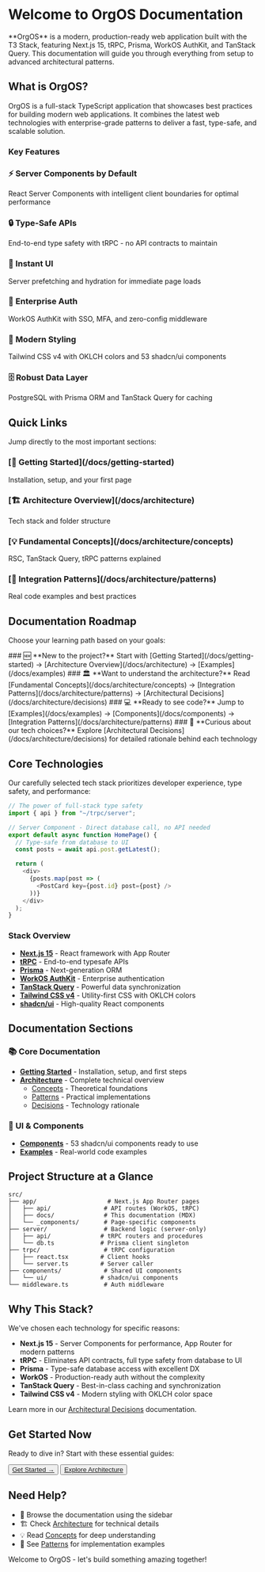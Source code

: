 # Welcome to OrgOS Documentation

<Alert className="mb-8">
  <AlertDescription>
    **OrgOS** is a modern, production-ready web application built with the T3
    Stack, featuring Next.js 15, tRPC, Prisma, WorkOS AuthKit, and TanStack
    Query. This documentation will guide you through everything from setup to
    advanced architectural patterns.
  </AlertDescription>
</Alert>

## What is OrgOS?

OrgOS is a full-stack TypeScript application that showcases best practices for building modern web applications. It combines the latest web technologies with enterprise-grade patterns to deliver a fast, type-safe, and scalable solution.

### Key Features

<div className="grid gap-4 md:grid-cols-2 lg:grid-cols-3 mt-6">
  <Card className="p-4">
    <h3 className="font-semibold mb-2">⚡ Server Components by Default</h3>
    <p className="text-sm text-muted-foreground">
      React Server Components with intelligent client boundaries for optimal performance
    </p>
  </Card>

<Card className="p-4">
  <h3 className="mb-2 font-semibold">🔒 Type-Safe APIs</h3>
  <p className="text-muted-foreground text-sm">
    End-to-end type safety with tRPC - no API contracts to maintain
  </p>
</Card>

<Card className="p-4">
  <h3 className="mb-2 font-semibold">🚀 Instant UI</h3>
  <p className="text-muted-foreground text-sm">
    Server prefetching and hydration for immediate page loads
  </p>
</Card>

<Card className="p-4">
  <h3 className="mb-2 font-semibold">🏢 Enterprise Auth</h3>
  <p className="text-muted-foreground text-sm">
    WorkOS AuthKit with SSO, MFA, and zero-config middleware
  </p>
</Card>

<Card className="p-4">
  <h3 className="mb-2 font-semibold">🎨 Modern Styling</h3>
  <p className="text-muted-foreground text-sm">
    Tailwind CSS v4 with OKLCH colors and 53 shadcn/ui components
  </p>
</Card>

  <Card className="p-4">
    <h3 className="font-semibold mb-2">🗄️ Robust Data Layer</h3>
    <p className="text-sm text-muted-foreground">
      PostgreSQL with Prisma ORM and TanStack Query for caching
    </p>
  </Card>
</div>

## Quick Links

Jump directly to the most important sections:

<div className="grid gap-4 md:grid-cols-2 mt-6">
  <Card className="p-6">
    <h3 className="text-lg font-semibold mb-2">
      [📘 Getting Started](/docs/getting-started)
    </h3>
    <p className="text-sm text-muted-foreground">
      Installation, setup, and your first page
    </p>
  </Card>

<Card className="p-6">
  <h3 className="mb-2 text-lg font-semibold">
    [🏗️ Architecture Overview](/docs/architecture)
  </h3>
  <p className="text-muted-foreground text-sm">
    Tech stack and folder structure
  </p>
</Card>

<Card className="p-6">
  <h3 className="mb-2 text-lg font-semibold">
    [💡 Fundamental Concepts](/docs/architecture/concepts)
  </h3>
  <p className="text-muted-foreground text-sm">
    RSC, TanStack Query, tRPC patterns explained
  </p>
</Card>

  <Card className="p-6">
    <h3 className="text-lg font-semibold mb-2">
      [🔧 Integration Patterns](/docs/architecture/patterns)
    </h3>
    <p className="text-sm text-muted-foreground">
      Real code examples and best practices
    </p>
  </Card>
</div>

## Documentation Roadmap

Choose your learning path based on your goals:

<Alert variant="default" className="mt-6">
  <AlertDescription>
    ### 🆕 **New to the project?** Start with [Getting
    Started](/docs/getting-started) → [Architecture
    Overview](/docs/architecture) → [Examples](/docs/examples)
  </AlertDescription>
</Alert>

<Alert variant="default" className="mt-4">
  <AlertDescription>
    ### 🏛️ **Want to understand the architecture?** Read [Fundamental
    Concepts](/docs/architecture/concepts) → [Integration
    Patterns](/docs/architecture/patterns) → [Architectural
    Decisions](/docs/architecture/decisions)
  </AlertDescription>
</Alert>

<Alert variant="default" className="mt-4">
  <AlertDescription>
    ### 💻 **Ready to see code?** Jump to [Examples](/docs/examples) →
    [Components](/docs/components) → [Integration
    Patterns](/docs/architecture/patterns)
  </AlertDescription>
</Alert>

<Alert variant="default" className="mt-4">
  <AlertDescription>
    ### 🤔 **Curious about our tech choices?** Explore [Architectural
    Decisions](/docs/architecture/decisions) for detailed rationale behind each
    technology
  </AlertDescription>
</Alert>

## Core Technologies

Our carefully selected tech stack prioritizes developer experience, type safety, and performance:

```typescript
// The power of full-stack type safety
import { api } from "~/trpc/server";

// Server Component - Direct database call, no API needed
export default async function HomePage() {
  // Type-safe from database to UI
  const posts = await api.post.getLatest();

  return (
    <div>
      {posts.map(post => (
        <PostCard key={post.id} post={post} />
      ))}
    </div>
  );
}
```

### Stack Overview

- **[Next.js 15](https://nextjs.org)** - React framework with App Router
- **[tRPC](https://trpc.io)** - End-to-end typesafe APIs
- **[Prisma](https://prisma.io)** - Next-generation ORM
- **[WorkOS AuthKit](https://workos.com)** - Enterprise authentication
- **[TanStack Query](https://tanstack.com/query)** - Powerful data synchronization
- **[Tailwind CSS v4](https://tailwindcss.com)** - Utility-first CSS with OKLCH colors
- **[shadcn/ui](https://ui.shadcn.com)** - High-quality React components

## Documentation Sections

### 📚 Core Documentation

- **[Getting Started](/docs/getting-started)** - Installation, setup, and first steps
- **[Architecture](/docs/architecture)** - Complete technical overview
  - [Concepts](/docs/architecture/concepts) - Theoretical foundations
  - [Patterns](/docs/architecture/patterns) - Practical implementations
  - [Decisions](/docs/architecture/decisions) - Technology rationale

### 🎨 UI & Components

- **[Components](/docs/components)** - 53 shadcn/ui components ready to use
- **[Examples](/docs/examples)** - Real-world code examples

## Project Structure at a Glance

```text
src/
├── app/                    # Next.js App Router pages
│   ├── api/               # API routes (WorkOS, tRPC)
│   ├── docs/              # This documentation (MDX)
│   └── _components/       # Page-specific components
├── server/                # Backend logic (server-only)
│   ├── api/              # tRPC routers and procedures
│   └── db.ts             # Prisma client singleton
├── trpc/                  # tRPC configuration
│   ├── react.tsx         # Client hooks
│   └── server.ts         # Server caller
├── components/            # Shared UI components
│   └── ui/               # shadcn/ui components
└── middleware.ts          # Auth middleware
```

## Why This Stack?

We've chosen each technology for specific reasons:

- **Next.js 15** - Server Components for performance, App Router for modern patterns
- **tRPC** - Eliminates API contracts, full type safety from database to UI
- **Prisma** - Type-safe database access with excellent DX
- **WorkOS** - Production-ready auth without the complexity
- **TanStack Query** - Best-in-class caching and synchronization
- **Tailwind CSS v4** - Modern styling with OKLCH color space

Learn more in our [Architectural Decisions](/docs/architecture/decisions) documentation.

## Get Started Now

Ready to dive in? Start with these essential guides:

<div className="mt-8 flex gap-4">
  <Button asChild>
    <a href="/docs/getting-started">Get Started →</a>
  </Button>
  <Button variant="outline" asChild>
    <a href="/docs/architecture">Explore Architecture</a>
  </Button>
</div>

## Need Help?

- 📖 Browse the documentation using the sidebar
- 🏗️ Check [Architecture](/docs/architecture) for technical details
- 💡 Read [Concepts](/docs/architecture/concepts) for deep understanding
- 🔧 See [Patterns](/docs/architecture/patterns) for implementation examples

Welcome to OrgOS - let's build something amazing together!
